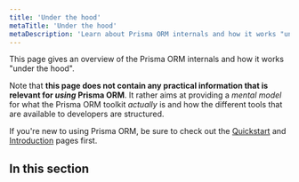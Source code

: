 ```yaml
---
title: 'Under the hood'
metaTitle: 'Under the hood'
metaDescription: 'Learn about Prisma ORM internals and how it works "under the hood". Prisma ORM tools are based on an engine-layer which manages the communication with the database.'
---
```


<TopBlock title={frontMatter.title}>

This page gives an overview of the Prisma ORM internals and how it works "under the hood".

Note that **this page does not contain any practical information that is relevant for _using_ Prisma ORM**. It rather aims at providing a _mental model_ for what the Prisma ORM toolkit _actually_ is and how the different tools that are available to developers are structured.

If you're new to using Prisma ORM, be sure to check out the [Quickstart](/getting-started/quickstart) and [Introduction](/orm/overview/introduction/what-is-prisma) pages first.

</TopBlock>

## In this section

<Subsections depth="3" />
